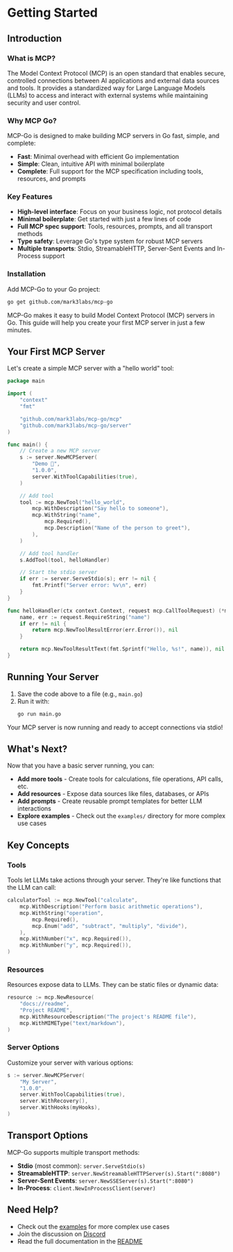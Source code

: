 # Getting Started

## Introduction

### What is MCP?

The Model Context Protocol (MCP) is an open standard that enables secure, controlled connections between AI applications and external data sources and tools. It provides a standardized way for Large Language Models (LLMs) to access and interact with external systems while maintaining security and user control.

### Why MCP Go?

MCP-Go is designed to make building MCP servers in Go fast, simple, and complete:

- **Fast**: Minimal overhead with efficient Go implementation
- **Simple**: Clean, intuitive API with minimal boilerplate
- **Complete**: Full support for the MCP specification including tools, resources, and prompts

### Key Features

- **High-level interface**: Focus on your business logic, not protocol details
- **Minimal boilerplate**: Get started with just a few lines of code
- **Full MCP spec support**: Tools, resources, prompts, and all transport methods
- **Type safety**: Leverage Go's type system for robust MCP servers
- **Multiple transports**: Stdio, StreamableHTTP, Server-Sent Events and In-Process support

### Installation

Add MCP-Go to your Go project:

```bash
go get github.com/mark3labs/mcp-go
```

MCP-Go makes it easy to build Model Context Protocol (MCP) servers in Go. This guide will help you create your first MCP server in just a few minutes.

## Your First MCP Server

Let's create a simple MCP server with a "hello world" tool:

```go
package main

import (
    "context"
    "fmt"

    "github.com/mark3labs/mcp-go/mcp"
    "github.com/mark3labs/mcp-go/server"
)

func main() {
    // Create a new MCP server
    s := server.NewMCPServer(
        "Demo 🚀",
        "1.0.0",
        server.WithToolCapabilities(true),
    )

    // Add tool
    tool := mcp.NewTool("hello_world",
        mcp.WithDescription("Say hello to someone"),
        mcp.WithString("name",
            mcp.Required(),
            mcp.Description("Name of the person to greet"),
        ),
    )

    // Add tool handler
    s.AddTool(tool, helloHandler)

    // Start the stdio server
    if err := server.ServeStdio(s); err != nil {
        fmt.Printf("Server error: %v\n", err)
    }
}

func helloHandler(ctx context.Context, request mcp.CallToolRequest) (*mcp.CallToolResult, error) {
    name, err := request.RequireString("name")
    if err != nil {
        return mcp.NewToolResultError(err.Error()), nil
    }

    return mcp.NewToolResultText(fmt.Sprintf("Hello, %s!", name)), nil
}
```

## Running Your Server

1. Save the code above to a file (e.g., `main.go`)
2. Run it with:
   ```bash
   go run main.go
   ```

Your MCP server is now running and ready to accept connections via stdio!

## What's Next?

Now that you have a basic server running, you can:

- **Add more tools** - Create tools for calculations, file operations, API calls, etc.
- **Add resources** - Expose data sources like files, databases, or APIs
- **Add prompts** - Create reusable prompt templates for better LLM interactions
- **Explore examples** - Check out the `examples/` directory for more complex use cases

## Key Concepts

### Tools
Tools let LLMs take actions through your server. They're like functions that the LLM can call:

```go
calculatorTool := mcp.NewTool("calculate",
    mcp.WithDescription("Perform basic arithmetic operations"),
    mcp.WithString("operation",
        mcp.Required(),
        mcp.Enum("add", "subtract", "multiply", "divide"),
    ),
    mcp.WithNumber("x", mcp.Required()),
    mcp.WithNumber("y", mcp.Required()),
)
```

### Resources
Resources expose data to LLMs. They can be static files or dynamic data:

```go
resource := mcp.NewResource(
    "docs://readme",
    "Project README",
    mcp.WithResourceDescription("The project's README file"),
    mcp.WithMIMEType("text/markdown"),
)
```

### Server Options
Customize your server with various options:

```go
s := server.NewMCPServer(
    "My Server",
    "1.0.0",
    server.WithToolCapabilities(true),
    server.WithRecovery(),
    server.WithHooks(myHooks),
)
```

## Transport Options

MCP-Go supports multiple transport methods:

- **Stdio** (most common): `server.ServeStdio(s)`
- **StreamableHTTP**: `server.NewStreamableHTTPServer(s).Start(":8080")`
- **Server-Sent Events**: `server.NewSSEServer(s).Start(":8080")`
- **In-Process**: `client.NewInProcessClient(server)`

## Need Help?

- Check out the [examples](https://github.com/mark3labs/mcp-go/tree/main/examples) for more complex use cases
- Join the discussion on [Discord](https://discord.gg/RqSS2NQVsY)
- Read the full documentation in the [README](https://github.com/mark3labs/mcp-go/blob/main/README.md)